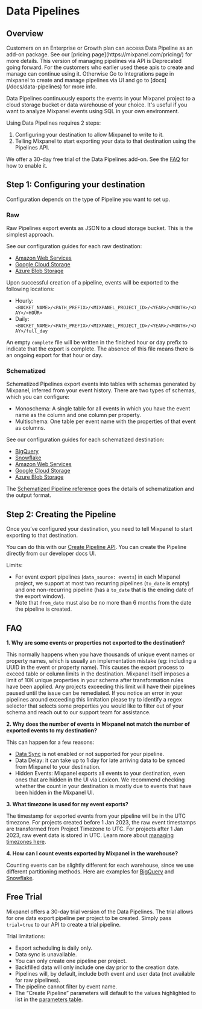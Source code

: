 
# Data Pipelines

## Overview

<Callout type="info">
  Customers on an Enterprise or Growth plan can access Data Pipeline as an add-on package. See our [pricing page](https://mixpanel.com/pricing/) for more details.
</Callout>

<Callout type="warning">
  This version of managing pipelines via API is Deprecated going forward.
  For the customers who earlier used these apis to create and manage can continue using it.
  Otherwise Go to Integrations page in mixpanel to create and manage pipelines via UI and
  go to [docs](/docs/data-pipelines) for more info.
</Callout>

Data Pipelines continuously exports the events in your Mixpanel project to a cloud storage bucket or data warehouse of your choice. It's useful if you want to analyze Mixpanel events using SQL in your own environment.

Using Data Pipelines requires 2 steps:

1. Configuring your destination to allow Mixpanel to write to it.
2. Telling Mixpanel to start exporting your data to that destination using the Pipelines API.

We offer a 30-day free trial of the Data Pipelines add-on. See the [FAQ](#how-does-the-free-trial-work) for how to enable it.

## Step 1: Configuring your destination

Configuration depends on the type of Pipeline you want to set up.

### Raw

Raw Pipelines export events as JSON to a cloud storage bucket. This is the simplest approach.

See our configuration guides for each raw destination:

- [Amazon Web Services](/docs/data-pipelines/old-pipelines/integrations/raw-aws-pipeline)
- [Google Cloud Storage](/docs/data-pipelines/old-pipelines/integrations/raw-gcs-pipeline)
- [Azure Blob Storage](/docs/data-pipelines/old-pipelines/integrations/raw-azure-pipeline)

Upon successful creation of a pipeline, events will be exported to the following locations:

- Hourly: `<BUCKET_NAME>/<PATH_PREFIX>/<MIXPANEL_PROJECT_ID>/<YEAR>/<MONTH>/<DAY>/<HOUR>`
- Daily: `<BUCKET_NAME>/<PATH_PREFIX>/<MIXPANEL_PROJECT_ID>/<YEAR>/<MONTH>/<DAY>/full_day`

An empty `complete` file will be written in the finished hour or day prefix to indicate that the export is complete. The absence of this file means there is an ongoing export for that hour or day.

### Schematized

Schematized Pipelines export events into tables with schemas generated by Mixpanel, inferred from your event history. There are two types of schemas, which you can configure:

- Monoschema: A single table for all events in which you have the event name as the column and one column per property.
- Multischema: One table per event name with the properties of that event as columns.

See our configuration guides for each schematized destination:

- [BigQuery](/docs/data-pipelines/old-pipelines/integrations/schematized-bigquery-pipeline)
- [Snowflake](/docs/data-pipelines/old-pipelines/integrations/schematized-snowflake-pipeline)
- [Amazon Web Services](/docs/data-pipelines/old-pipelines/integrations/schematized-aws-pipeline)
- [Google Cloud Storage](/docs/data-pipelines/old-pipelines/integrations/schematized-gcs-pipeline)
- [Azure Blob Storage](/docs/data-pipelines/old-pipelines/integrations/schematized-azure-pipeline)

The [Schematized Pipeline reference](/docs/data-pipelines/old-pipelines/schematized-export-pipeline) goes the details of schematization and the output format.

## Step 2: Creating the Pipeline

Once you’ve configured your destination, you need to tell Mixpanel to start exporting to that destination.

You can do this with our [Create Pipeline API](https://developer.mixpanel.com/reference/create-warehouse-pipeline). You can create the Pipeline directly from our developer docs UI.

Limits:

- For event export pipelines (`data_source: events`) in each Mixpanel project, we support at most two recurring pipelines (`to_date` is empty) and one non-recurring pipeline (has a `to_date` that is the ending date of the export window).
- Note that `from_date` must also be no more than 6 months from the date the pipeline is created.

## FAQ

**1. Why are some events or properties not exported to the destination?**

This normally happens when you have thousands of unique event names or property names, which is usually an implementation mistake (eg: including a UUID in the event or property name). This causes the export process to exceed table or column limits in the destination. Mixpanel itself imposes a limit of 10K unique properties in your schema after transformation rules have been applied. Any projects exceeding this limit will have their pipelines paused until the issue can be remediated. If you notice an error in your pipelines around exceeding this limitation please try to identify a regex selector that selects some properties you would like to filter out of your schema and reach out to our support team for assistance.

**2. Why does the number of events in Mixpanel not match the number of exported events to my destination?**

This can happen for a few reasons:

- [Data Sync](/docs/data-pipelines/old-pipelines/schematized-export-pipeline#data-sync) is not enabled or not supported for your pipeline.
- Data Delay: it can take up to 1 day for late arriving data to be synced from Mixpanel to your destination.
- Hidden Events: Mixpanel exports all events to your destination, even ones that are hidden in the UI via Lexicon. We recommend checking whether the count in your destination is mostly due to events that have been hidden in the Mixpanel UI.

**3. What timezone is used for my event exports?**

The timestamp for exported events from your pipeline will be in the UTC timezone. For projects created before 1 Jan 2023, the raw event timestamps are transformed from Project Timezone to UTC. For projects after 1 Jan 2023, raw event data is stored in UTC. Learn more about [managing timezones here](/docs/orgs-and-projects/managing-projects#manage-timezones-for-projects).

**4. How can I count events exported by Mixpanel in the warehouse?**

Counting events can be slightly different for each warehouse, since we use different partitioning methods. Here are examples for [BigQuery](/docs/data-pipelines/old-pipelines/integrations/schematized-bigquery-pipeline#getting-the-number-of-events-in-each-day) and [Snowflake](/docs/data-pipelines/old-pipelines/integrations/schematized-snowflake-pipeline#getting-the-number-of-events-in-each-day).

## Free Trial

Mixpanel offers a 30-day trial version of the Data Pipelines. The trial allows for one data export pipeline per project to be created. Simply pass `trial=true` to our API to create a trial pipeline.

Trial limitations:

- Export scheduling is daily only.
- Data sync is unavailable.
- You can only create one pipeline per project.
- Backfilled data will only include one day prior to the creation date.
- Pipelines will, by default, include both event and user data (not available for raw pipelines).
- The pipeline cannot filter by event name.
- The “Create Pipeline” parameters will default to the values highlighted to list in the [parameters table](https://developer.mixpanel.com/reference/create-pipelines#create-warehouse-pipeline).
